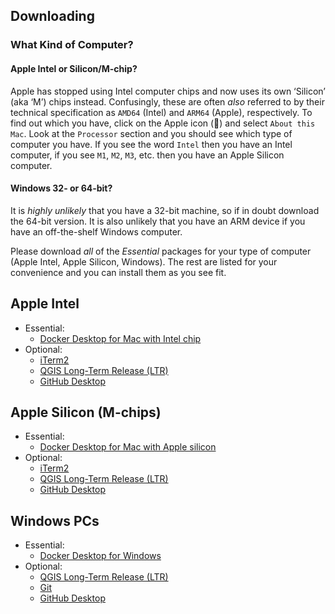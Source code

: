 ## Downloading

### What Kind of Computer?

#### Apple Intel or Silicon/M-chip?

Apple has stopped using Intel computer chips and now uses its own 'Silicon' (aka 'M') chips instead. Confusingly, these are often *also* referred to by their technical specification as `AMD64` (Intel) and `ARM64` (Apple), respectively. To find out which you have, click on the Apple icon (&#63743;) and select `About this Mac`. Look at the `Processor` section and you should see which type of computer you have. If you see the word `Intel` then you have an Intel computer, if you see `M1`, `M2`, `M3`, etc. then you have an Apple Silicon computer.

#### Windows 32- or 64-bit?

It is *highly unlikely* that you have a 32-bit machine, so if in doubt download the 64-bit version. It is also unlikely that you have an ARM device if you have an off-the-shelf Windows computer.

Please download *all* of the *Essential* packages for your type of computer (Apple Intel, Apple Silicon, Windows). The rest are listed for your convenience and you can install them as you see fit.

::: {.panel-tabset}

## Apple Intel

- Essential:
  - [Docker Desktop for Mac with Intel chip](https://desktop.docker.com/mac/main/amd64/Docker.dmg?utm_source=docker&utm_medium=webreferral&utm_campaign=docs-driven-download-mac-amd64)
- Optional:
  - [iTerm2](https://iterm2.com/downloads/stable/iTerm2-3_5_4.zip)
  - [QGIS Long-Term Release (LTR)](https://qgis.org/downloads/macos/qgis-macos-ltr.dmg) 
  - [GitHub Desktop](https://central.github.com/deployments/desktop/desktop/latest/darwin)

## Apple Silicon (M-chips)

- Essential: 
  - [Docker Desktop for Mac with Apple silicon](https://desktop.docker.com/mac/main/arm64/Docker.dmg?utm_source=docker&utm_medium=webreferral&utm_campaign=docs-driven-download-mac-arm64) 
- Optional:
  - [iTerm2](https://iterm2.com/downloads/stable/iTerm2-3_5_4.zip)
  - [QGIS Long-Term Release (LTR)](https://qgis.org/downloads/macos/qgis-macos-ltr.dmg) 
  - [GitHub Desktop](https://central.github.com/deployments/desktop/desktop/latest/darwin-arm64)

## Windows PCs

- Essential:
  - [Docker Desktop for Windows](https://desktop.docker.com/win/main/amd64/Docker%20Desktop%20Installer.exe)
- Optional:
  - [QGIS Long-Term Release (LTR)](https://qgis.org/downloads/QGIS-OSGeo4W-3.34.10-1.msi)
  - [Git](https://git-scm.com/download/win)
  - [GitHub Desktop](https://central.github.com/deployments/desktop/desktop/latest/win32)

:::
